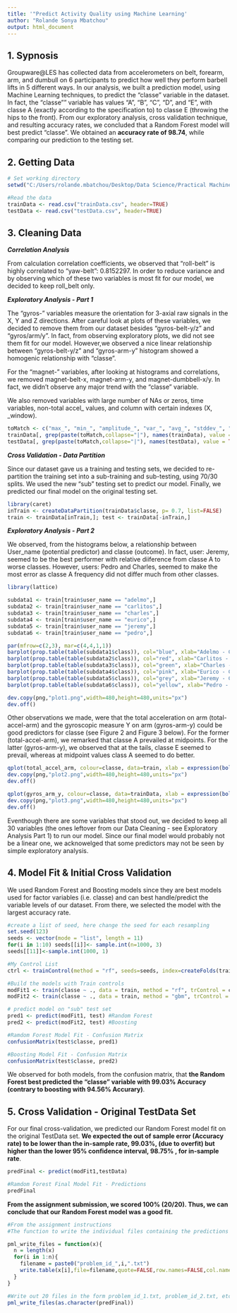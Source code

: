 ```yaml
---
title: '"Predict Activity Quality using Machine Learning'
author: "Rolande Sonya Mbatchou"
output: html_document
---
```



**1. Sypnosis**
---------------

Groupware@LES has collected data from accelerometers on belt, forearm, arm, and dumbull on 6 participants to predict how well they perform barbell lifts in 5 different ways. In our analysis, we built a prediction model, using Machine Learning techniques, to predict the "classe" variable in the dataset. In fact, the "classe"" variable has values "A", "B", "C", "D", and "E", with classe A (exactly according to the specification to) to classe E (throwing the hips to the front). From our exploratory analysis, cross validation technique, and resulting accuracy rates, we concluded that a Random Forest model will best predict "classe". We obtained an **accuracy rate of 98.74**, while comparing our prediction to the testing set.     


**2. Getting Data**
-------------------

```r

# Set working directory
setwd("C:/Users/rolande.mbatchou/Desktop/Data Science/Practical Machine Learning/Course Project")

#Read the data
trainData <- read.csv("trainData.csv", header=TRUE)
testData <- read.csv("testData.csv", header=TRUE)
```


**3. Cleaning Data**
--------------------

***Correlation Analysis***

From calculation correlation coefficients, we observed that "roll-belt" is highly correlated to "yaw-belt": 0.8152297. In order to reduce variance and by observing which of these two variables is most fit for our model, we decided to keep roll_belt only.

***Exploratory Analysis - Part 1***

The "gyros-" variables measure the orientation for 3-axial raw signals in the X, Y and Z directions. After careful look at plots of these variables, we decided to remove them from our dataset besides "gyros-belt-y/z" and "gyros/arm/y". In fact, from observing exploratory plots, we did not see them fit for our model. However,we observed a nice linear relationship between "gyros-belt-y/z" and "gyros-arm-y" histogram showed a homogenic relationship with "classe".

For the "magnet-" variables, after looking at histograms and correlations, we removed magnet-belt-x, magnet-arm-y, and magnet-dumbbell-x/y. In fact, we didn't observe any major trend with the "classe" variable. 

We also removed variables with large number of NAs or zeros, time variables, non-total accel_ values, and column with certain indexes (X, _window).

```r

toMatch <- c("max_", "min_", "amplitude_", "var_", "avg_", "stddev_", "yaw_belt", "magnet_arm_y", "kurtosis_", "skewness_", "X", "_timestamp", "_window", "accel_belt_x", "accel_belt_y","accel_belt_z", "accel_arm_x", "accel_arm_y", "accel_arm_z", "accel_dumbbell_x", "accel_dumbbell_y", "accel_dumbbell_z", "accel_forearm_x", "accel_forearm_y", "accel_forearm_z", "gyros_belt_x", "gyros_arm_z", "gyros_dumbbell_x", "gyros_dumbbell_y", "gyros_dumbbell_z", "gyros_forearm_x", "gyros_forearm_y", "gyros_forearm_z", "magnet_belt_x", "magnet_arm_y", "magnet_dumbbell_x", "magnet_dumbbell_y") 
trainData[, grep(paste(toMatch,collapse="|"), names(trainData), value = TRUE)] <- list(NULL)
testData[, grep(paste(toMatch,collapse="|"), names(testData), value = TRUE)] <- list(NULL)
```

***Cross Validation - Data Partition***

Since our dataset gave us a training and testing sets, we decided to re-partition the training set into a sub-training and sub-testing, using 70/30 splits. We used the new "sub" testing set to predict our model. Finally, we predicted our final model on the original testing set. 

```r

library(caret)
inTrain <- createDataPartition(trainData$classe, p= 0.7, list=FALSE)
train <- trainData[inTrain,]; test <- trainData[-inTrain,]

```

***Exploratory Analysis - Part 2***

We observed, from the histograms below, a relationship between User_name (potential predictor) and classe (outcome). In fact, user: Jeremy, seemed to be the best performer with relative diiference from classe A to worse classes. However, users: Pedro and Charles, seemed to make the most error as classe A frequency did not differ much from other classes.

```r

library(lattice)

subdata1 <- train[train$user_name == "adelmo",]
subdata2 <- train[train$user_name == "carlitos",]
subdata3 <- train[train$user_name == "charles",]
subdata4 <- train[train$user_name == "eurico",]
subdata5 <- train[train$user_name == "jeremy",]
subdata6 <- train[train$user_name == "pedro",]

par(mfrow=c(2,3), mar=c(4,4,1,1))
barplot(prop.table(table(subdata1$class)), col="blue", xlab="Adelmo - Classe Frequency")
barplot(prop.table(table(subdata2$class)), col="red", xlab="Carlitos - Classe Frequency")
barplot(prop.table(table(subdata3$class)), col="green", xlab="Charles - Classe Frequency")
barplot(prop.table(table(subdata4$class)), col="pink", xlab="Eurico - Classe Frequency")
barplot(prop.table(table(subdata5$class)), col="grey", xlab="Jeremy - Classe Frequency")
barplot(prop.table(table(subdata6$class)), col="yellow", xlab="Pedro - Classe Frequency")

dev.copy(png,"plot1.png",width=480,height=480,units="px")
dev.off()
```

Other observations we made, were that the total acceleration on arm (total-accel-arm) and the gyroscopic measure Y on arm (gyros-arm-y) could be good predictors for classe (see Figure 2 and Figure 3 below). For the former (total-accel-arm), we remarked that classe A prevailed at midpoints. For the latter (gyros-arm-y), we observed that at the tails, classe E seemed to prevail, whereas at midpoint values class A seemed to do better. 

```r

qplot(total_accel_arm, colour=classe, data=train, xlab = expression(bold("Figure 2 - Total Acceleration on Arm - Potential Predictor for classe")))
dev.copy(png,"plot2.png",width=480,height=480,units="px")
dev.off()
```

```r

qplot(gyros_arm_y, colour=classe, data=trainData, xlab = expression(bold("Figure 3 - Gyroscopic Measure Y on Arm - Potential Predictor for classe")))
dev.copy(png,"plot3.png",width=480,height=480,units="px")
dev.off()
```

Eventhough there are some variables that stood out, we decided to keep all 30 variables (the ones leftover from our Data Cleaning - see Exploratory Analysis Part 1) to run our model. Since our final model would probably not be a linear one, we acknowelged that some predictors may not be seen by simple exploratory analysis.  


**4. Model Fit & Initial Cross Validation**
-------------------------------------------

We used Random Forest and Boosting models since they are best models used for factor variables (i.e. classe) and can best handle/predict the variable levels of our dataset. From there, we selected the model with the largest accuracy rate.

```r

#create a list of seed, here change the seed for each resampling
set.seed(123)
seeds <- vector(mode = "list", length = 11)
for(i in 1:10) seeds[[i]]<- sample.int(n=1000, 3)
seeds[[11]]<-sample.int(1000, 1) 

#My Control List
ctrl <- trainControl(method = "rf", seeds=seeds, index=createFolds(train$classe))

#Build the models with Train controls
modFit1 <- train(classe ~ ., data = train, method = "rf", trControl = ctrl)
modFit2 <- train(classe ~ ., data = train, method = "gbm", trControl = ctrl)
```

```r

# predict model on "sub" test set
pred1 <- predict(modFit1, test) #Random Forest
pred2 <- predict(modFit2, test) #Boosting

#Ramdom Forest Model Fit - Confusion Matrix
confusionMatrix(test$classe, pred1)

#Boosting Model Fit - Confusion Matrix
confusionMatrix(test$classe, pred2)
```

We observed for both models, from the confusion matrix, that **the Random Forest best predicted the "classe" variable with 99.03% Accuracy (contrary to boosting with 94.56% Accurary)**.


**5. Cross Validation - Original TestData Set**
-----------------------------------------------

For our final cross-validation, we predicted our Random Forest model fit on the original TestData set. **We expected the out of sample error (Accuracy rate) to be lower than the in-sample rate, 99.03%, (due to overfit) but higher than the lower 95% confidence interval, 98.75% , for in-sample rate**.

```r

predFinal <- predict(modFit1,testData)

#Ramdom Forest Final Model Fit - Predictions
predFinal
```

**From the assignment submission, we scored 100% (20/20). Thus, we can conclude that our Random Forest model was a good fit.**


```r

#From the assignment instructions
#The function to write the individual files containing the predictions that will be submitted to Coursera:

pml_write_files = function(x){
  n = length(x)
  for(i in 1:n){
    filename = paste0("problem_id_",i,".txt")
    write.table(x[i],file=filename,quote=FALSE,row.names=FALSE,col.names=FALSE)
  }
}

#Write out 20 files in the form problem_id_1.txt, problem_id_2.txt, etc.
pml_write_files(as.character(predFinal))
```
